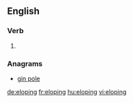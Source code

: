 
==English==

===Verb===
{{head|en}}

# {{present participle of|elope}}

===Anagrams===
* [[gin pole#English|gin pole]]

[[de:eloping]]
[[fr:eloping]]
[[hu:eloping]]
[[vi:eloping]]